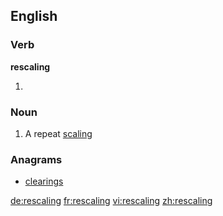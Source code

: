 ==English==

===Verb===
'''rescaling'''

# {{present participle of|[[rescale]]}}

===Noun===
{{en-noun}}

# A repeat [[scaling]]

===Anagrams===
* [[clearings#English|clearings]]

[[de:rescaling]]
[[fr:rescaling]]
[[vi:rescaling]]
[[zh:rescaling]]